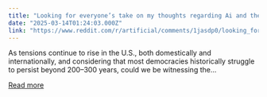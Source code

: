 ```yaml
---
title: "Looking for everyone’s take on my thoughts regarding Ai and the government"
date: "2025-03-14T01:24:03.000Z"
link: "https://www.reddit.com/r/artificial/comments/1jasdp0/looking_for_everyones_take_on_my_thoughts/"
---
```


As tensions continue to rise in the U.S., both domestically and internationally, and considering that most democracies historically struggle to persist beyond 200–300 years, could we be witnessing the...

[Read more](https://www.reddit.com/r/artificial/comments/1jasdp0/looking_for_everyones_take_on_my_thoughts/)
